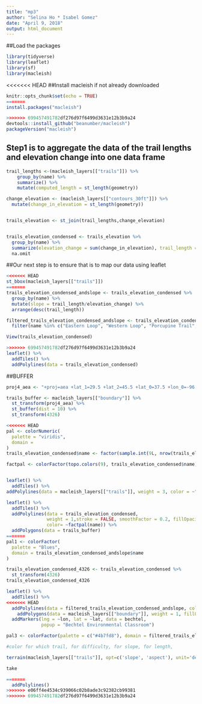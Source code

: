 ```yaml
---
title: "mp3"
author: "Selina Ho * Isabel Gomez"
date: "April 9, 2018"
output: html_document
---
```


##Load the packages

```r
library(tidyverse)
library(leaflet)
library(sf)
library(macleish)
```

<<<<<<< HEAD
##Install macleish if not already downloaded
```r
knitr::opts_chunk$set(echo = TRUE)
=======
install.packages("macleish")

>>>>>>> 699457491782df276d97f6499d3631e12b3b9a24
devtools::install_github("beanumber/macleish")
packageVersion("macleish")
```


## Step1 is to aggregate the data of the trail lengths and elevation change into one data frame

```r
trail_lengths <-(macleish_layers[["trails"]]) %>%
    group_by(name) %>%
    summarize() %>%
    mutate(computed_length = st_length(geometry)) 

change_elevation <- (macleish_layers[["contours_30ft"]]) %>%
  mutate(change_in_elevation = st_length(geometry))


trails_elevation <- st_join(trail_lengths,change_elevation)


trails_elevation_condensed <- trails_elevation %>%
  group_by(name) %>%
  summarize(elevation_change = sum(change_in_elevation), trail_length = mean(computed_length)) %>%
  na.omit
```
 
##Our next step is to ensure that is to map our data using leaflet
```r

<<<<<<< HEAD
st_bbox(macleish_layers[["trails"]])
=======
trails_elevation_condensed_andslope <- trails_elevation_condensed %>%
  group_by(name) %>%
  mutate(slope = trail_length/elevation_change) %>%
  arrange(desc(trail_length))

filtered_trails_elevation_condensed_andslope <- trails_elevation_condensed_andslope %>%
  filter(name %in% c("Eastern Loop", "Western Loop", "Porcupine Trail", "Vernal Pool Loop", "Easy Out"))

View(trails_elevation_condensed)

>>>>>>> 699457491782df276d97f6499d3631e12b3b9a24
leaflet() %>%
  addTiles() %>%
  addPolylines(data = trails_elevation_condensed)
```

##BUFFER
```r
proj4_aea <- "+proj=aea +lat_1=29.5 +lat_2=45.5 +lat_0=37.5 +lon_0=-96 +x_0=0 +y_0=0 +ellps=GRS80 +datum=NAD83 +units=m +no_defs"

trails_buffer <- macleish_layers[["boundary"]] %>%
  st_transform(proj4_aea) %>%
  st_buffer(dist = 10) %>%
  st_transform(4326)

<<<<<<< HEAD
pal <- colorNumeric(
  palette = "viridis",
  domain = 
)
trails_elevation_condensed$name <- factor(sample.int(9L, nrow(trails_elevation_condensed), TRUE))

factpal <- colorFactor(topo.colors(9), trails_elevation_condensed$name)


leaflet() %>%
  addTiles() %>%
addPolylines(data = macleish_layers[["trails"]], weight = 3, color = ~"red")

leaflet() %>%
  addTiles() %>%
  addPolylines(data = trails_elevation_condensed, 
               weight = 1,stroke = FALSE, smoothFactor = 0.2, fillOpacity = 1,
               color= ~factpal(name)) %>%
  addPolygons(data = trails_buffer)
=======
pal1 <- colorFactor(
  palette = "Blues",
  domain = trails_elevation_condensed_andslope$name
)

trails_elevation_condensed_4326 <- trails_elevation_condensed %>%
  st_transform(4326)
trails_elevation_condensed_4326

leaflet() %>%
  addTiles() %>%
<<<<<<< HEAD
  addPolylines(data = filtered_trails_elevation_condensed_andslope, color = ~pal3(name)) %>%
    addPolygons(data = macleish_layers[["boundary"]], weight = 1, fillOpacity = 0.01, group = "Boundaries", color = "brown") %>%
  addMarkers(lng = ~lon, lat = ~lat, data = bechtel,
             popup = "Bechtel Environmental Classroom")

pal3 <- colorFactor(palette = c("#4b7fd8"), domain = filtered_trails_elevation_condensed_andslope$name)

#color for which trail, for difficulty, for slope, for length, 

terrain(macleish_layers[["trails"]], opt=c('slope', 'aspect'), unit='degrees')

take

=======
  addPolylines()
>>>>>>> e06ff4e4534c939066c02b8ade3c92382cb99381
>>>>>>> 699457491782df276d97f6499d3631e12b3b9a24
```


